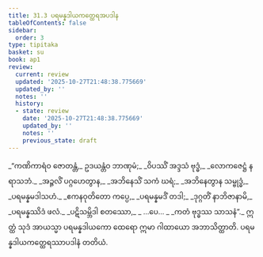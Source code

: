 ```yaml
---
title: 31.3 ပရမန္နဒါယကတ္ထေရအပဒါန
tableOfContents: false
sidebar:
  order: 3
type: tipitaka
basket: su
book: ap1
review:
  current: review
  updated: '2025-10-27T21:48:38.775669'
  updated_by: ''
  notes: ''
  history:
  - state: review
    date: '2025-10-27T21:48:38.775669'
    updated_by: ''
    notes: ''
    previous_state: draft
---
```



<ReviewStatus review={frontmatter.review} showDetails={true} />

<HypothesisAnnotation frontmatter={frontmatter} />

<DynamicBreadcrumb />

<Division number="9" book="ap1" e="ch" v="20" p="283">

<Paragraph number="3444" type="verses" book="ap1">
_“ကဏိကာရံဝ ဇောတန္တံ,_  
ဥဒယန္တံဝ ဘာဏုမံ;_  
_ဝိပဿိံ အဒ္ဒသံ ဗုဒ္ဓံ,_  
_လောကဇေဋ္ဌံ နရာသဘံ._  

</Paragraph>

</Division>
<Division number="10" book="ap1" e="ch" v="20" p="283">

<Paragraph number="3445" type="verses" book="ap1">
_အဉ္ဇလိံ ပဂ္ဂဟေတွာန,_  
_အဘိနေသိံ သကံ ဃရံ;_  
_အဘိနေတွာန သမ္ဗုဒ္ဓံ,_  
_ပရမန္နမဒါသဟံ._  

</Paragraph>

</Division>
<Division number="11" book="ap1" e="ch" v="20" p="283">

<Paragraph number="3446" type="verses" book="ap1">
_ဧကနဝုတိတော ကပ္ပေ,_  
_ပရမန္နမဒိံ တဒါ;_  
_ဒုဂ္ဂတိံ နာဘိဇာနာမိ,_  
_ပရမန္နဿိဒံ ဖလံ._  

</Paragraph>

</Division>
<Division number="12" book="ap1" e="ch" v="20" p="283">

<Paragraph number="3447" type="verses" book="ap1">
_ပဋိသမ္ဘိဒါ စတဿော,_  
_ …ပေ… _  
_ကတံ ဗုဒ္ဓဿ သာသနံ”._  

</Paragraph>

<Paragraph number="3448" book="ap1">
ဣတ္ထံ သုဒံ အာယသ္မာ ပရမန္နဒါယကော ထေရော ဣမာ ဂါထာယော အဘာသိတ္ထာတိ.

</Paragraph>
</Division>

<Paragraph number="3449" type="center" book="ap1">
ပရမန္နဒါယကတ္ထေရဿာပဒါနံ တတိယံ.
</Paragraph>